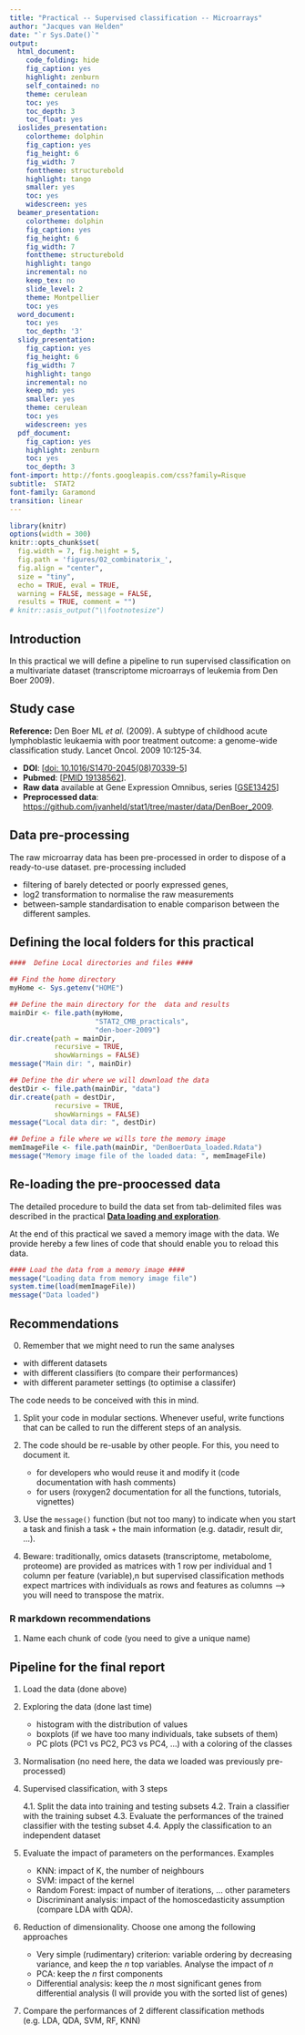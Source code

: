```yaml
---
title: "Practical -- Supervised classification -- Microarrays"
author: "Jacques van Helden"
date: "`r Sys.Date()`"
output:
  html_document:
    code_folding: hide
    fig_caption: yes
    highlight: zenburn
    self_contained: no
    theme: cerulean
    toc: yes
    toc_depth: 3
    toc_float: yes
  ioslides_presentation:
    colortheme: dolphin
    fig_caption: yes
    fig_height: 6
    fig_width: 7
    fonttheme: structurebold
    highlight: tango
    smaller: yes
    toc: yes
    widescreen: yes
  beamer_presentation:
    colortheme: dolphin
    fig_caption: yes
    fig_height: 6
    fig_width: 7
    fonttheme: structurebold
    highlight: tango
    incremental: no
    keep_tex: no
    slide_level: 2
    theme: Montpellier
    toc: yes
  word_document:
    toc: yes
    toc_depth: '3'
  slidy_presentation:
    fig_caption: yes
    fig_height: 6
    fig_width: 7
    highlight: tango
    incremental: no
    keep_md: yes
    smaller: yes
    theme: cerulean
    toc: yes
    widescreen: yes
  pdf_document:
    fig_caption: yes
    highlight: zenburn
    toc: yes
    toc_depth: 3
font-import: http://fonts.googleapis.com/css?family=Risque
subtitle:  STAT2
font-family: Garamond
transition: linear
---
```


```r
library(knitr)
options(width = 300)
knitr::opts_chunk$set(
  fig.width = 7, fig.height = 5, 
  fig.path = 'figures/02_combinatorix_',
  fig.align = "center", 
  size = "tiny", 
  echo = TRUE, eval = TRUE, 
  warning = FALSE, message = FALSE, 
  results = TRUE, comment = "")
# knitr::asis_output("\\footnotesize")

```


## Introduction

In  this practical we will define a pipeline to run supervised classification on a multivariate dataset (transcriptome microarrays of leukemia from Den Boer 2009). 




## Study case

**Reference:** Den Boer ML *et al.* (2009). A subtype of childhood acute lymphoblastic leukaemia with poor treatment outcome: a genome-wide classification study. Lancet Oncol. 2009 10:125-34. 

- **DOI**: [[doi: 10.1016/S1470-2045(08)70339-5](http://doi.org/10.1016/S1470-2045(08)70339-5)]
- **Pubmed**: [[PMID 19138562](https://www.ncbi.nlm.nih.gov/pubmed/19138562)]. 
- **Raw data** available at Gene Expression Omnibus, series [[GSE13425](https://www.ncbi.nlm.nih.gov/geo/query/acc.cgi?acc=GSE13425)]
- **Preprocessed data**: <https://github.com/jvanheld/stat1/tree/master/data/DenBoer_2009>.

## Data pre-processing

The raw microarray data has been pre-processed in order to dispose of a ready-to-use dataset. pre-processing included 

- filtering of barely detected or poorly expressed genes, 
- log2 transformation to normalise the raw measurements
- between-sample standardisation to enable comparison between the different samples.

## Defining the local folders for this practical

```r
####  Define Local directories and files ####

## Find the home directory
myHome <- Sys.getenv("HOME")

## Define the main directory for the  data and results
mainDir <- file.path(myHome,
                     "STAT2_CMB_practicals",
                     "den-boer-2009")
dir.create(path = mainDir, 
           recursive = TRUE, 
           showWarnings = FALSE)
message("Main dir: ", mainDir)

## Define the dir where we will download the data
destDir <- file.path(mainDir, "data")
dir.create(path = destDir, 
           recursive = TRUE, 
           showWarnings = FALSE)
message("Local data dir: ", destDir)

## Define a file where we wills tore the memory image
memImageFile <- file.path(mainDir, "DenBoerData_loaded.Rdata")
message("Memory image file of the loaded data: ", memImageFile)

```


## Re-loading the pre-proocessed data

The detailed procedure to build the data set from tab-delimited files was described in the practical [**Data loading and exploration**](DenBoer_2009_load-and-explore_solutions.html).

At the end of this practical we saved a memory image with the data. We provide hereby a few lines of code that should enable you to reload this data. 

```r
#### Load the data from a memory image ####
message("Loading data from memory image file")
system.time(load(memImageFile))
message("Data loaded")
```

## Recommendations

0. Remember that we might need to run the same analyses

- with different datasets
- with different classifiers (to compare their performances)
- with different parameter settings (to optimise a classifer)


The code needs to be conceived with this in mind.

1. Split your code in modular sections. Whenever useful, write functions that can be called to run the different steps of an analysis. 

2. The code should be re-usable by other people. For this, you need to document it. 

    - for developers who would reuse it and modify it (code documentation with hash comments)
    - for users (roxygen2 documentation for all the functions, tutorials, vignettes)
    
3. Use the `message()` function (but not too many) to indicate when you start a task and finish a task + the main information (e.g. datadir, result dir, ...). 

4. Beware: traditionally, omics datasets (transcriptome, metabolome, proteome) are provided as matrices with 1 row per individual and 1 column per feature (variable),n but supervised classification methods expect martrices with individuals as rows and features as columns --> you will need to transpose the matrix. 


### R markdown recommendations

1. Name each chunk of code (you need to give a unique name)

## Pipeline for the final report

1. Load the data (done above)
2. Exploring the data (done last time)

    - histogram with the distribution of values
    - boxplots (if we have too many individuals, take subsets of them)
    - PC plots (PC1 vs PC2, PC3 vs PC4, ...) with a coloring of the classes
    
3. Normalisation (no need here, the data we loaded was previously pre-processed)

4. Supervised classification, with 3 steps

    4.1. Split the data into training and testing subsets
    4.2. Train a classifier with the training subset
    4.3. Evaluate the performances of the trained classifier with the testing subset
    4.4. Apply the classification to an independent dataset

5. Evaluate the impact of parameters on the performances. Examples

    - KNN: impact of K, the number of neighbours
    - SVM: impact of the kernel
    - Random Forest: impact of number of iterations, ... other parameters
    - Discriminant analysis: impact of the homoscedasticity assumption (compare LDA with QDA). 

6. Reduction of dimensionality. Choose one among the following approaches

    - Very simple (rudimentary) criterion: variable ordering by decreasing variance, and keep the $n$ top variables. Analyse the impact of $n$
    - PCA: keep the $n$ first components
    - Differential analysis: keep the $n$ most significant genes from differential analysis (I will provide you with the sorted list of genes)

7. Compare the performances of 2 different classification methods (e.g. LDA, QDA, SVM, RF, KNN)







